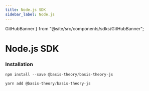 ```yaml
---
title: Node.js SDK
sidebar_label: Node.js
---
```



  GitHubBanner
} from "@site/src/components/sdks/GitHubBanner";

# Node.js SDK

<GitHubBanner
  title="Node.js SDK"
  icon="node"
  organization="basis-theory"
  repository="basis-theory-js"
/>

### Installation

<Tabs className="bt-tabs">
  <TabItem value="npm" label="npm">

```javascript showLineNumbers
npm install --save @basis-theory/basis-theory-js
```

  </TabItem>
  <TabItem value="yarn" label="yarn">

```javascript showLineNumbers
yarn add @basis-theory/basis-theory-js
```

  </TabItem>
</Tabs>